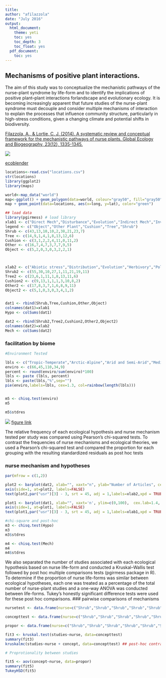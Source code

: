 ```yaml
---
title:
author: "afilazzola"
date: "July 2016"
output:
  html_document:
    theme: yeti
    toc: yes
    toc_depth: 3
    toc_float: yes
  pdf_document:
    toc: yes
---
```


## Mechanisms of positive plant interactions.
The aim of this study was to conceptualize the mechanistic pathways of the nurse-plant syndrome by life-form and to identify the implications of positive plant–plant interactions forlandscape and evolutionary ecology. It is becoming
increasingly apparent that future studies of the nurse-plant syndrome must
decouple and consider multiple mechanisms of interaction to explain the processes
that influence community structure, particularly in high-stress conditions, given a changing climate and potential shifts in biodiversity.

[Filazzola, A., & Lortie, C. J. (2014). A systematic review and conceptual framework for the mechanistic pathways of nurse plants. Global Ecology and Biogeography, 23(12), 1335-1345.](http://onlinelibrary.wiley.com/doi/10.1111/geb.12202/full)

![](./shrubfacilitation.JPG)

[ecoblender](http://ecoblender.org)

```r
locations<-read.csv("locations.csv")
str(locations)
library(ggplot2)
library(maps)

world<-map_data("world")
map<-ggplot() + geom_polygon(data=world, colour="gray50", fill="gray50", aes(x=long, y=lat, group=group))
map + geom_point(data=locations, aes(x=long, y=lat), color="green")

```

``` r
## load data
library(pgirmess) # load library
xlab1 <- c("Direct Mech","Disturbance","Evolution","Indirect Mech","Invasion","Populations","Restoration","Stress Gradient","Succession")
legend <- c("Object","Other Plant","Cushion","Tree","Shrub")
Shrub <- c(43,13,10,10,2,38,21,23,7)
Tree <- c(14,9,1,4,1,8,13,12,6)
Cushion <- c(3,1,2,2,4,11,0,11,2)
Other <- c(16,7,4,7,3,7,7,9,5)
Object <- c(5,2,0,3,0,3,2,2,1)



xlab2 <- c("Abiotic stress","Distribution","Evolution","Herbivory","Pollinator","Seeds","Soil moisture","Soil Nutrient","Substrate")
Shrub2 <- c(55,30,10,27,1,11,21,19,11)
Tree2 <- c(23,6,1,11,1,8,13,11,6)
Cushion2 <- c(9,13,1,1,1,3,10,8,2)
Other2 <- c(17,8,3,7,1,6,8,9,11)
Object2 <- c(5,1,0,3,0,3,4,1,2)


dat1 <- rbind(Shrub,Tree,Cushion,Other,Object)
colnames(dat1)=xlab1
Hypo <- colSums(dat1)

dat2 <- rbind(Shrub2,Tree2,Cushion2,Other2,Object2)
colnames(dat2)=xlab2
Mech <- colSums(dat2)
```
### facilitation by biome
``` r

#Environment Tested

lbls <- c("Tropic-Temperate","Arctic-Alpine","Arid and Semi-Arid","Mediterranean ","Other")
enviro <- c(66,45,110,34,9)
percent <- round(enviro/sum(enviro)*100)
lbls <- paste (lbls, percent)
lbls <- paste(lbls,"%",sep="")
pie(enviro,labels=lbls, cex=1.3, col=rainbow(length(lbls)))


m5 <- chisq.test(enviro)
m5

m5$stdres
```

![](./mechanisms.figure.JPG)
[figure link](https://figshare.com/articles/A_conceptual_framework_of_nurse_plant_mechanisms/861164)

The relative frequency of each ecological hypothesis and nurse mechanism tested per study was compared using Pearson's chi-squared tests. To contrast the frequencies of nurse mechanisms and ecological theories, we used a Pearson's chi-squared test and compared the proportion for each grouping with the resulting standardized residuals as post hoc tests

### nurse mechanism and hypotheses
``` r


par(mfrow = c(1,2))

plot2 <- barplot(dat2, xlab="", xaxt="n", ylab="Number of Articles", cex.lab=1.4, cex.names=1.2)
axis(side=1, at=plot2, labels=FALSE)
text(plot2,par("usr")[3] - 3, srt = 45, adj = 1,labels=xlab2,xpd = TRUE)

plot1 <- barplot(dat1, xlab="", xaxt='n', ylim=c(0,100),  cex.lab=1.4, cex.names=1.2, legend.text=TRUE, args.legend= list(x=12, y=110, cex=0.8, legend=legend))
axis(side=1, at=plot1, labels=FALSE)
text(plot1,par("usr")[3] - 3, srt = 45, adj = 1,labels=xlab1,xpd = TRUE)

#chi-square and post-hoc
m3 <- chisq.test(Hypo)
m3
m3$stdres

m4 <- chisq.test(Mech)
m4
m4$stdres
```

We also separated the number of studies associated with each ecological hypothesis based on nurse life-form and conducted a Kruskal–Wallis test followed by post hoc multiple comparisons tests (pgirmess package in R). To determine if the proportion of nurse life-forms was similar between ecological hypotheses, each one was treated as a percentage of the total number of nurse-plant studies and a one-way ANOVA was conducted between life-forms. Tukey's honestly significant difference tests were used for these post hoc comparisons.
### pairwise comparisons of mechanisms
``` r

nursetest <- data.frame(nurse=c("Shrub","Shrub","Shrub","Shrub","Shrub","Shrub","Shrub","Shrub","Shrub","Tree","Tree","Tree","Tree","Tree","Tree","Tree","Tree","Tree","Cushion","Cushion","Cushion","Cushion","Cushion","Cushion","Cushion","Cushion","Cushion","Other","Other","Other","Other","Other","Other","Other","Other","Other","Object","Object","Object","Object","Object","Object","Object","Object","Object"),mech=c("ABS","HRP","POL","SBM","SDT","SMO","SNU","IBT","EVO","ABS","HRP","POL","SBM","SDT","SMO","SNU","IBT","EVO","ABS","HRP","POL","SBM","SDT","SMO","SNU","IBT","EVO","ABS","HRP","POL","SBM","SDT","SMO","SNU","IBT","EVO","ABS","HRP","POL","SBM","SDT","SMO","SNU","IBT","EVO"),studies=c(55,27,1,11,11,21,19,30,10,23,11,1,6,8,13,11,6,1,9,1,1,2,3,10,8,13,1,17,7,1,11,6,8,9,8,3,5,3,0,2,3,4,1,1,0))

concepttest <- data.frame(nurse=c("Shrub","Shrub","Shrub","Shrub","Shrub","Shrub","Shrub","Shrub","Shrub","Tree","Tree","Tree","Tree","Tree","Tree","Tree","Tree","Tree","Cushion","Cushion","Cushion","Cushion","Cushion","Cushion","Cushion","Cushion","Cushion","Other","Other","Other","Other","Other","Other","Other","Other","Other","Object","Object","Object","Object","Object","Object","Object","Object","Object"), concept=c("SGH","MEC","DRS","IDI","IVS","SUC","RES","SPT","EVO","SGH","MEC","DRS","IDI","IVS","SUC","RES","SPT","EVO","SGH","MEC","DRS","IDI","IVS","SUC","RES","SPT","EVO","SGH","MEC","DRS","IDI","IVS","SUC","RES","SPT","EVO","SGH","MEC","DRS","IDI","IVS","SUC","RES","SPT","EVO"), studies=c(23,43,13,10,2,7,21,38,10,12,14,9,4,1,6,13,8,1,11,3,1,2,4,2,0,11,2,9,16,7,7,3,5,7,7,4,2,5,2,3,0,1,2,3,0))

propor <- data.frame(nurse=c("Shrub","Shrub","Shrub","Shrub","Shrub","Shrub","Shrub","Shrub","Shrub","Tree","Tree","Tree","Tree","Tree","Tree","Tree","Tree","Tree","Cushion","Cushion","Cushion","Cushion","Cushion","Cushion","Cushion","Cushion","Cushion","Other","Other","Other","Other","Other","Other","Other","Other","Other","Object","Object","Object","Object","Object","Object","Object","Object","Object"),concept=c(0.403508772,0.530864198,0.40625,0.384615385,0.2,0.333333333,0.488372093,0.567164179,0.588235294,0.210526316,0.172839506,0.28125,0.153846154,0.1,0.285714286,0.302325581,0.119402985,0.058823529,0.192982456,0.037037037,0.03125,0.076923077,0.4,0.095238095,0,0.164179104,0.117647059,0.157894737,0.197530864,0.21875,0.269230769,0.3,0.238095238,0.162790698,0.104477612,0.235294118,0.035087719,0.061728395,0.0625,0.115384615,0,0.047619048,0.046511628,0.044776119,0))

```

```r
fit3 <- kruskal.test(studies~nurse, data=concepttest)
summary(fit3)
kruskalmc(studies~nurse + concept, data=concepttest) ## post-hoc contrast of kurskal.wallis

# Proprotionality between studies

fit5 <- aov(concept~nurse, data=propor)
summary(fit5)
TukeyHSD(fit5)
```